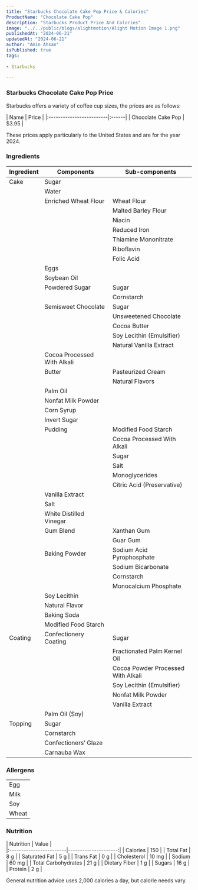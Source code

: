 ```yaml
---
title: "Starbucks Chocolate Cake Pop Price & Calories"
ProductName: "Chocolate Cake Pop" 
description: "Starbucks Product Price And Colories"
image: "../../public/blogs/alightmotion/Alight Motion Image 1.png"
publishedAt: "2024-06-21"
updatedAt: "2024-06-21"
author: "Amin Ahsan"
isPublished: true
tags:
 
- Starbucks
      
---
```


 
### Starbucks Chocolate Cake Pop Price

Starbucks offers a variety of coffee cup sizes, the prices are as follows:

<div style={{width:"300px"}}>
| Name                     | Price |
|:-------------------------|:------|
| Chocolate Cake Pop       | $3.95  |
</div>

These prices apply particularly to the United States and are for the year 2024.



<style jsx>{`
  .table-container {
    overflow-x: auto;
    position: relative;
  }
  .table-container table {
    border-collapse: collapse;
    width: 30%;
  }
  .table-container th,
  .table-container td {
    border: 1px solid #ddd;
    padding: 2px;
    min-width: 30px;
    font-size: 11px;
  }
  .table-container th:first-child,
  .table-container td:first-child {
    position: sticky;
    left: 0;
    background-color: white;
    z-index: 1;
  }
  @media (max-width: 768px) {
    .table-container th:not(:first-child),
    .table-container td:not(:first-child) {
      min-width: 50px;
    }
  }
`}</style>


### Ingredients

| Ingredient              | Components                         | Sub-components                          |
|-------------------------|------------------------------------|-----------------------------------------|
| Cake                    | Sugar                              |                                         |
|                         | Water                              |                                         |
|                         | Enriched Wheat Flour               | Wheat Flour                             |
|                         |                                    | Malted Barley Flour                     |
|                         |                                    | Niacin                                  |
|                         |                                    | Reduced Iron                            |
|                         |                                    | Thiamine Mononitrate                    |
|                         |                                    | Riboflavin                              |
|                         |                                    | Folic Acid                              |
|                         | Eggs                               |                                         |
|                         | Soybean Oil                        |                                         |
|                         | Powdered Sugar                     | Sugar                                   |
|                         |                                    | Cornstarch                              |
|                         | Semisweet Chocolate                | Sugar                                   |
|                         |                                    | Unsweetened Chocolate                   |
|                         |                                    | Cocoa Butter                            |
|                         |                                    | Soy Lecithin (Emulsifier)               |
|                         |                                    | Natural Vanilla Extract                 |
|                         | Cocoa Processed With Alkali        |                                         |
|                         | Butter                             | Pasteurized Cream                       |
|                         |                                    | Natural Flavors                         |
|                         | Palm Oil                           |                                         |
|                         | Nonfat Milk Powder                 |                                         |
|                         | Corn Syrup                         |                                         |
|                         | Invert Sugar                       |                                         |
|                         | Pudding                            | Modified Food Starch                    |
|                         |                                    | Cocoa Processed With Alkali             |
|                         |                                    | Sugar                                   |
|                         |                                    | Salt                                    |
|                         |                                    | Monoglycerides                          |
|                         |                                    | Citric Acid (Preservative)              |
|                         | Vanilla Extract                    |                                         |
|                         | Salt                               |                                         |
|                         | White Distilled Vinegar            |                                         |
|                         | Gum Blend                          | Xanthan Gum                             |
|                         |                                    | Guar Gum                                |
|                         | Baking Powder                      | Sodium Acid Pyrophosphate               |
|                         |                                    | Sodium Bicarbonate                      |
|                         |                                    | Cornstarch                              |
|                         |                                    | Monocalcium Phosphate                   |
|                         | Soy Lecithin                       |                                         |
|                         | Natural Flavor                     |                                         |
|                         | Baking Soda                        |                                         |
|                         | Modified Food Starch               |                                         |
| Coating                 | Confectionery Coating              | Sugar                                   |
|                         |                                    | Fractionated Palm Kernel Oil            |
|                         |                                    | Cocoa Powder Processed With Alkali      |
|                         |                                    | Soy Lecithin (Emulsifier)               |
|                         |                                    | Nonfat Milk Powder                      |
|                         |                                    | Vanilla Extract                         |
|                         | Palm Oil (Soy)                     |                                         |
| Topping                 | Sugar                              |                                         |
|                         | Cornstarch                         |                                         |
|                         | Confectioners’ Glaze               |                                         |
|                         | Carnauba Wax                       |                                         |


### Allergens
|                      |
|----------------------|
| Egg                  |
| Milk                  |
| Soy                  |
| Wheat                  |


### Nutrition

| Nutrition               | Value                |  
    |:------------------------|---------------------:|
    | Calories                | 150                  |
    | Total Fat               | 8 g                  |
    | Saturated Fat           | 5 g                  |
    | Trans Fat               | 0 g                  |
    | Cholesterol             | 10 mg                |
    | Sodium                  | 60 mg                |
    | Total Carbohydrates     | 21 g                 |
    | Dietary Fiber           | 1 g                  |
    | Sugars                  | 16 g                 |
    | Protein                 | 2 g                  |


 General nutrition advice uses 2,000 calories a day, but calorie needs vary.    